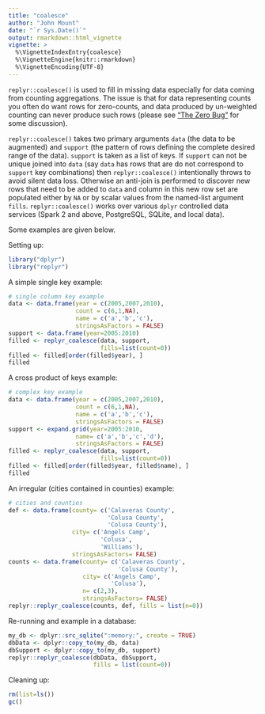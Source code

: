 ```yaml
---
title: "coalesce"
author: "John Mount"
date: "`r Sys.Date()`"
output: rmarkdown::html_vignette
vignette: >
  %\VignetteIndexEntry{coalesce}
  %\VignetteEngine{knitr::rmarkdown}
  %\VignetteEncoding{UTF-8}
---
```


<code>replyr::coalesce()</code> is used to fill in missing data especially for 
data coming from counting aggregations.  The issue is that for data representing
counts you often do want rows for zero-counts, and data produced by un-weighted
counting can never produce such rows (please see ["The Zero Bug"](http://www.win-vector.com/blog/2017/02/the-zero-bug/) for some discussion).

<code>replyr::coalesce()</code> takes two primary arguments  `data` (the data to be augmented) and
`support` (the pattern of rows defining the complete desired range of the data).  `support`
is taken as a list of keys.  If `support` can not be unique joined into `data` (say `data` has
rows that are do not correspond to `support` key combinations) then <code>replyr::coalesce()</code>
intentionally throws to avoid silent data loss.  Otherwise an anti-join is performed to discover
new rows that need to be added to `data` and column in this new row set are populated either by `NA`
or by scalar values from the named-list argument `fills`.  <code>replyr::coalesce()</code> works
over various `dplyr` controlled data services (Spark 2 and above, PostgreSQL, SQLite, and local data).

Some examples are given below.

Setting up:

```r
library("dplyr")
library("replyr")
```

A simple single key example:


```r
# single column key example
data <- data.frame(year = c(2005,2007,2010),
                   count = c(6,1,NA),
                   name = c('a','b','c'),
                   stringsAsFactors = FALSE)
support <- data.frame(year=2005:2010)
filled <- replyr_coalesce(data, support,
                          fills=list(count=0))
filled <- filled[order(filled$year), ]
filled
```

A cross product of keys example:

```r
# complex key example
data <- data.frame(year = c(2005,2007,2010),
                   count = c(6,1,NA),
                   name = c('a','b','c'),
                   stringsAsFactors = FALSE)
support <- expand.grid(year=2005:2010,
                   name= c('a','b','c','d'),
                   stringsAsFactors = FALSE)
filled <- replyr_coalesce(data, support,
                          fills=list(count=0))
filled <- filled[order(filled$year, filled$name), ]
filled
```

An irregular (cities contained in counties) example:

```r
# cities and counties
def <- data.frame(county= c('Calaveras County',
                            'Colusa County',
                            'Colusa County'),
                  city= c('Angels Camp',
                          'Colusa',
                          'Williams'),
                  stringsAsFactors= FALSE)
counts <- data.frame(county= c('Calaveras County',
                               'Colusa County'),
                     city= c('Angels Camp',
                             'Colusa'),
                     n= c(2,3),
                     stringsAsFactors= FALSE)
replyr::replyr_coalesce(counts, def, fills = list(n=0))
```

Re-running and example in a database:

```r
my_db <- dplyr::src_sqlite(":memory:", create = TRUE)
dbData <- dplyr::copy_to(my_db, data)
dbSupport <- dplyr::copy_to(my_db, support)
replyr::replyr_coalesce(dbData, dbSupport, 
                        fills = list(count=0))
```

Cleaning up:

```r
rm(list=ls())
gc()
```


